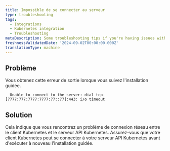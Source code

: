 ```yaml
---
title: Impossible de se connecter au serveur
type: troubleshooting
tags:
  - Integrations
  - Kubernetes integration
  - Troubleshooting
metaDescription: Some troubleshooting tips if you're having issues with the networking connection.
freshnessValidatedDate: '2024-09-02T00:00:00.000Z'
translationType: machine
---
```


## Problème

Vous obtenez cette erreur de sortie lorsque vous suivez l&apos;installation guidée.

```shell
  Unable to connect to the server: dial tcp [7777:777:7777:7777:77::77]:443: i/o timeout
```

## Solution

Cela indique que vous rencontrez un problème de connexion réseau entre le client Kubernetes et le serveur API Kubernetes. Assurez-vous que votre client Kubernetes peut se connecter à votre serveur API Kubernetes avant d&apos;exécuter à nouveau l&apos;installation guidée.